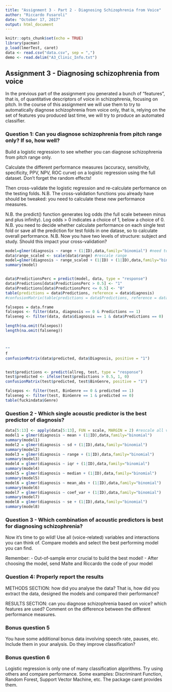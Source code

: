 ```yaml
---
title: "Assignment 3 - Part 2 - Diagnosing Schizophrenia from Voice"
author: "Riccardo Fusaroli"
date: "October 17, 2017"
output: html_document
---
```


```r
knitr::opts_chunk$set(echo = TRUE)
library(pacman)
p_load(lmerTest, caret)
data <- read.csv("data.csv", sep = ",")
demo <- read.delim("A3_Clinic_Info.txt")
```

## Assignment 3 - Diagnosing schizophrenia from voice

In the previous part of the assignment you generated a bunch of "features", that is, of quantitative descriptors of voice in schizophrenia, focusing on pitch.
In the course of this assignment we will use them to try to automatically diagnose schizophrenia from voice only, that is, relying on the set of features you produced last time, we will try to produce an automated classifier.

### Question 1: Can you diagnose schizophrenia from pitch range only? If so, how well?

Build a logistic regression to see whether you can diagnose schizophrenia from pitch range only.

Calculate the different performance measures (accuracy, sensitivity, specificity, PPV, NPV, ROC curve) on a logistic regression using the full dataset. Don't forget the random effects!

Then cross-validate the logistic regression and re-calculate performance on the testing folds. N.B. The cross-validation functions you already have should be tweaked: you need to calculate these new performance measures.

N.B. the predict() function generates log odds (the full scale between minus and plus infinity). Log odds > 0 indicates a choice of 1, below a choice of 0.
N.B. you need to decide whether calculate performance on each single test fold or save all the prediction for test folds in one datase, so to calculate overall performance.
N.B. Now you have two levels of structure: subject and study. Should this impact your cross-validation?

```r
model=glmer(diagnosis ~ range + (1|ID),data,family="binomial") #need to rescale variables (two-ways: min-max scale, z-scaling (subtract mean, divide by sd))
data$range_scaled <- scale(data$range) #rescale range
model=glmer(diagnosis ~ range_scaled + (1|ID) + (1|ID),data,family="binomial")
summary(model)


data$PredictionsPerc = predict(model, data, type = "response")
data$Predictions[data$PredictionsPerc > 0.5] <- "1"
data$Predictions[data$PredictionsPerc <= 0.5] <- "0"
table(predictions = data$Predictions, reference = data$diagnosis)
#confusionMatrix(table(predictions = data$Predictions, reference = data$diagnosis)), positive = "1")

falsepos = data.frame
falsepos <- filter(data, diagnosis == 0 & Predictions == 1)
falseneg <- filter(data, data$diagnosis == 1 & data$Predictions == 0)

length(na.omit(falsepos))
length(na.omit(falseneg))



""
f
confusionMatrix(data$predicted, data$Diagnosis, positive = "1")


test$predictions <- predict(allreg, test, type = "response")
test$predicted <- ifelse(test$predictions > 0.5, 1, 0) 
confusionMatrix(test$predicted, test$BinGenre, positive = "1")

falsepos <- filter(test, BinGenre == 0 & predicted == 1)
falseneg <- filter(test, BinGenre == 1 & predicted == 0)
table(fuckindata$Genre)

```

### Question 2 - Which single acoustic predictor is the best predictor of diagnosis?
```r
data[5:13] <- apply(data[5:13], FUN = scale, MARGIN = 2) #rescale all variables
model1 = glmer(diagnosis ~ mean + (1|ID),data,family="binomial")
summary(model1)
model2 = glmer(diagnosis ~ sd + (1|ID),data,family="binomial")
summary(model2)
model3 = glmer(diagnosis ~ range + (1|ID),data,family="binomial")
summary(model3)
model4 = glmer(diagnosis ~ iqr + (1|ID),data,family="binomial")
summary(model4)
model5 = glmer(diagnosis ~ median + (1|ID),data,family="binomial")
summary(model5)
model6 = glmer(diagnosis ~ mean_abs + (1|ID),data,family="binomial")
summary(model6)
model7 = glmer(diagnosis ~ coef_var + (1|ID),data,family="binomial")
summary(model7)
model8 = glmer(diagnosis ~ se + (1|ID),data,family="binomial")
summary(model8)
```


### Question 3 - Which combination of acoustic predictors is best for diagnosing schizophrenia?

Now it's time to go wild! Use all (voice-related) variables and interactions you can think of. Compare models and select the best performing model you can find.

Remember:
- Out-of-sample error crucial to build the best model!
- After choosing the model, send Malte and Riccardo the code of your model

### Question 4: Properly report the results

METHODS SECTION: how did you analyse the data? That is, how did you extract the data, designed the models and compared their performance?

RESULTS SECTION: can you diagnose schizophrenia based on voice? which features are used? Comment on the difference between the different performance measures.

### Bonus question 5

You have some additional bonus data involving speech rate, pauses, etc. Include them in your analysis. Do they improve classification?

### Bonus question 6

Logistic regression is only one of many classification algorithms. Try using others and compare performance. Some examples: Discriminant Function, Random Forest, Support Vector Machine, etc. The package caret provides them.
